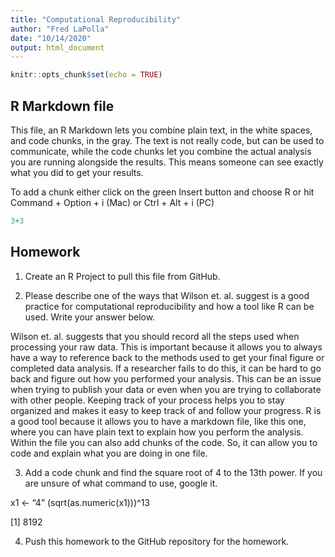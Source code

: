 ```yaml
---
title: "Computational Reproducibility"
author: "Fred LaPolla"
date: "10/14/2020"
output: html_document
---
```


```r
knitr::opts_chunk$set(echo = TRUE)
```

## R Markdown file

This file, an R Markdown lets you combine plain text, in the white spaces, and code chunks, in the gray. The text is not really code, but can be used to communicate, while the code chunks let you combine the actual analysis you are running alongside the results. This means someone can see exactly what you did to get your results.

To add a chunk either click on the green Insert button and choose R or hit Command + Option + i (Mac) or Ctrl + Alt + i (PC)

```r
3+3
```

## Homework

1) Create an R Project to pull this file from GitHub. 

2) Please describe one of the ways that Wilson et. al. suggest is a good practice for computational reproducibility and how a tool like R can be used. Write your answer below.

Wilson et. al. suggests that you should record all the steps used when processing your raw data. This is important because it allows you to always have a way to reference back to the methods used to get your final figure or completed data analysis. If a researcher fails to do this, it can be hard to go back and figure out how you performed your analysis. This can be an issue when trying to publish your data or even when you are trying to collaborate with other people. Keeping track of your process helps you to stay organized and makes it easy to keep track of and follow your progress. R is a good tool because it allows you to have a markdown file, like this one, where you can have plain text to explain how you perform the analysis. Within the file you can also add chunks of the code. So, it can allow you to code and explain what you are doing in one file. 


3) Add a code chunk and find the square root of 4 to the 13th power. If you are unsure of what command to use, google it. 

x1 <- "4"
(sqrt(as.numeric(x1)))^13

[1] 8192


4) Push this homework to the GitHub repository for the homework. 





